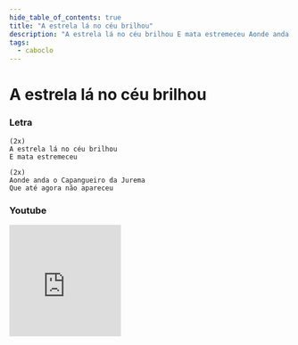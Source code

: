 ```yaml
---
hide_table_of_contents: true
title: "A estrela lá no céu brilhou"
description: "A estrela lá no céu brilhou E mata estremeceu Aonde anda o Capangueiro da Jurema Que até agora não apareceu"
tags:
  - caboclo
---
```


# A estrela lá no céu brilhou

### Letra

```text
(2x)
A estrela lá no céu brilhou
E mata estremeceu

(2x)
Aonde anda o Capangueiro da Jurema
Que até agora não apareceu
```

### Youtube

<iframe
  width="200"
  height="200"
  src="https://www.youtube.com/embed/771IIB2ouak"
  title="YouTube video player"
  frameborder="0"
  allow="accelerometer; autoplay; clipboard-write; encrypted-media; gyroscope; picture-in-picture; web-share"
  referrerpolicy="strict-origin-when-cross-origin"
  allowfullscreen
></iframe>